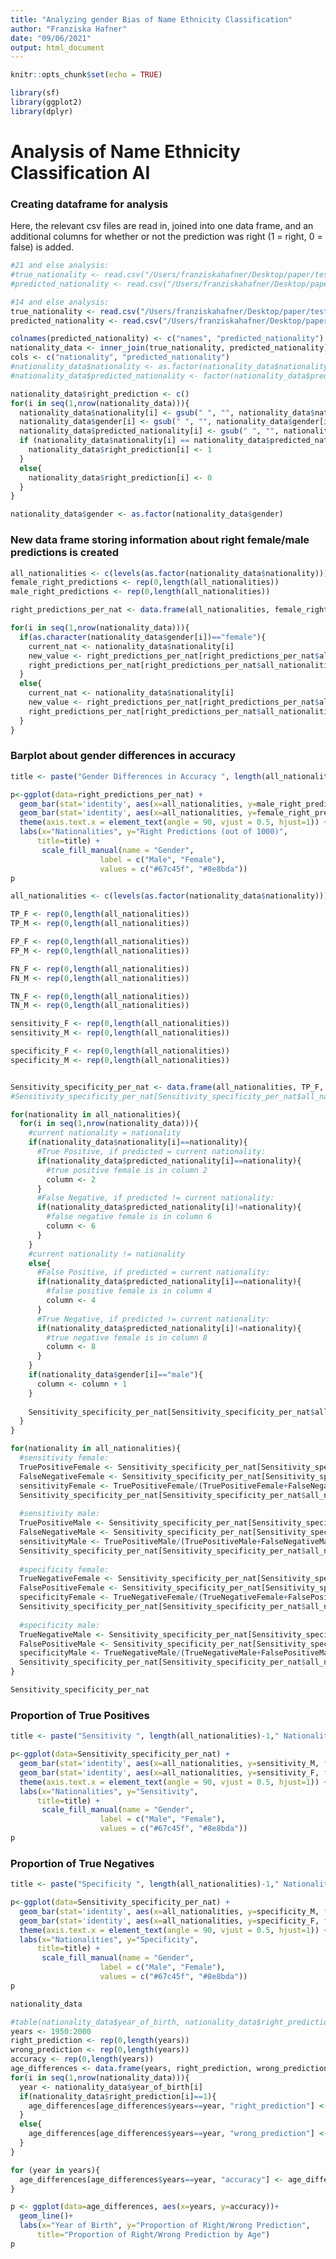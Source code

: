 ```yaml
---
title: "Analyzing gender Bias of Name Ethnicity Classification"
author: "Franziska Hafner"
date: "09/06/2021"
output: html_document
---
```


```r
knitr::opts_chunk$set(echo = TRUE)
```

```r
library(sf)
library(ggplot2)
library(dplyr)
```

# Analysis of Name Ethnicity Classification AI

### Creating dataframe for analysis
Here, the relevant csv files are read in, joined into one data frame, and an additional columns for whether or not the prediction was right (1 = right, 0 = false) is added.
```r
#21 and else analysis:
#true_nationality <- read.csv("/Users/franziskahafner/Desktop/paper/testing_AI/input/names_to_ethnicity_known_gender_21else.csv")
#predicted_nationality <- read.csv("/Users/franziskahafner/Desktop/paper/testing_AI/output/classified_known_gender_21else.csv")

#14 and else analysis:
true_nationality <- read.csv("/Users/franziskahafner/Desktop/paper/testing_AI/input/names_to_ethnicity_known_gender_and_age_14else.csv")
predicted_nationality <- read.csv("/Users/franziskahafner/Desktop/paper/testing_AI/output/classified_known_gender_and_age_14else.csv")

colnames(predicted_nationality) <- c("names", "predicted_nationality")
nationality_data <- inner_join(true_nationality, predicted_nationality)
cols <- c("nationality", "predicted_nationality")
#nationality_data$nationality <- as.factor(nationality_data$nationality)
#nationality_data$predicted_nationality <- factor(nationality_data$predicted_nationality, levels = levels(nationality_data$nationality))

nationality_data$right_prediction <- c()
for(i in seq(1,nrow(nationality_data))){
  nationality_data$nationality[i] <- gsub(" ", "", nationality_data$nationality[i])
  nationality_data$gender[i] <- gsub(" ", "", nationality_data$gender[i])
  nationality_data$predicted_nationality[i] <- gsub(" ", "", nationality_data$predicted_nationality[i])
  if (nationality_data$nationality[i] == nationality_data$predicted_nationality[i]){
    nationality_data$right_prediction[i] <- 1
  }
  else{
    nationality_data$right_prediction[i] <- 0
  }
}

nationality_data$gender <- as.factor(nationality_data$gender)
```

### New data frame storing information about right female/male predictions is created

```r
all_nationalities <- c(levels(as.factor(nationality_data$nationality)))
female_right_predictions <- rep(0,length(all_nationalities))
male_right_predictions <- rep(0,length(all_nationalities))

right_predictions_per_nat <- data.frame(all_nationalities, female_right_predictions, male_right_predictions)

for(i in seq(1,nrow(nationality_data))){
  if(as.character(nationality_data$gender[i])=="female"){
    current_nat <- nationality_data$nationality[i]
    new_value <- right_predictions_per_nat[right_predictions_per_nat$all_nationalities==current_nat, "female_right_predictions"] + nationality_data$right_prediction[i]
    right_predictions_per_nat[right_predictions_per_nat$all_nationalities==current_nat, "female_right_predictions"] <- new_value
  }
  else{
    current_nat <- nationality_data$nationality[i]
    new_value <- right_predictions_per_nat[right_predictions_per_nat$all_nationalities==current_nat, "male_right_predictions"] + nationality_data$right_prediction[i]
    right_predictions_per_nat[right_predictions_per_nat$all_nationalities==current_nat, "male_right_predictions"] <- new_value
  }
}
```
### Barplot about gender differences in accuracy

```r
title <- paste("Gender Differences in Accuracy ", length(all_nationalities)-1," Nationalities and Else")

p<-ggplot(data=right_predictions_per_nat) +
  geom_bar(stat='identity', aes(x=all_nationalities, y=male_right_predictions, fill = "#67c45f")) +
  geom_bar(stat='identity', aes(x=all_nationalities, y=female_right_predictions, fill = "#8e8bda"), width = 0.6) +
  theme(axis.text.x = element_text(angle = 90, vjust = 0.5, hjust=1)) +
  labs(x="Nationalities", y="Right Predictions (out of 1000)", 
      title=title) +
       scale_fill_manual(name = "Gender", 
                    label = c("Male", "Female"), 
                    values = c("#67c45f", "#8e8bda"))
p
```

```r
all_nationalities <- c(levels(as.factor(nationality_data$nationality)))

TP_F <- rep(0,length(all_nationalities))
TP_M <- rep(0,length(all_nationalities))

FP_F <- rep(0,length(all_nationalities))
FP_M <- rep(0,length(all_nationalities))

FN_F <- rep(0,length(all_nationalities))
FN_M <- rep(0,length(all_nationalities))

TN_F <- rep(0,length(all_nationalities))
TN_M <- rep(0,length(all_nationalities))

sensitivity_F <- rep(0,length(all_nationalities))
sensitivity_M <- rep(0,length(all_nationalities))

specificity_F <- rep(0,length(all_nationalities))
specificity_M <- rep(0,length(all_nationalities))


Sensitivity_specificity_per_nat <- data.frame(all_nationalities, TP_F, TP_M, FP_F, FP_M, FN_F, FN_M, TN_F, TN_M, sensitivity_F, sensitivity_M, specificity_F, specificity_M)
#Sensitivity_specificity_per_nat[Sensitivity_specificity_per_nat$all_nationalities=="british", 8] <- 10

for(nationality in all_nationalities){
  for(i in seq(1,nrow(nationality_data))){
    #current nationality = nationality
    if(nationality_data$nationality[i]==nationality){
      #True Positive, if predicted = current nationality:
      if(nationality_data$predicted_nationality[i]==nationality){
        #true positive female is in column 2
        column <- 2
      }
      #False Negative, if predicted != current nationality:
      if(nationality_data$predicted_nationality[i]!=nationality){
        #false negative female is in column 6
        column <- 6
      }
    }
    #current nationality != nationality
    else{
      #False Positive, if predicted = current nationality:
      if(nationality_data$predicted_nationality[i]==nationality){
        #false positive female is in column 4
        column <- 4
      }
      #True Negative, if predicted != current nationality:
      if(nationality_data$predicted_nationality[i]!=nationality){
        #true negative female is in column 8
        column <- 8
      }
    }
    if(nationality_data$gender[i]=="male"){
      column <- column + 1
    }
    
    Sensitivity_specificity_per_nat[Sensitivity_specificity_per_nat$all_nationalities==nationality, column] <- Sensitivity_specificity_per_nat[Sensitivity_specificity_per_nat$all_nationalities==nationality, column]+1
  }
}

for(nationality in all_nationalities){
  #sensitivity female:
  TruePositiveFemale <- Sensitivity_specificity_per_nat[Sensitivity_specificity_per_nat$all_nationalities==nationality, "TP_F"]
  FalseNegativeFemale <- Sensitivity_specificity_per_nat[Sensitivity_specificity_per_nat$all_nationalities==nationality, "FN_F"]
  sensitivityFemale <- TruePositiveFemale/(TruePositiveFemale+FalseNegativeFemale)
  Sensitivity_specificity_per_nat[Sensitivity_specificity_per_nat$all_nationalities==nationality, "sensitivity_F"] <- sensitivityFemale
  
  #sensitivity male:
  TruePositiveMale <- Sensitivity_specificity_per_nat[Sensitivity_specificity_per_nat$all_nationalities==nationality, "TP_M"]
  FalseNegativeMale <- Sensitivity_specificity_per_nat[Sensitivity_specificity_per_nat$all_nationalities==nationality, "FN_M"]
  sensitivityMale <- TruePositiveMale/(TruePositiveMale+FalseNegativeMale)
  Sensitivity_specificity_per_nat[Sensitivity_specificity_per_nat$all_nationalities==nationality, "sensitivity_M"] <- sensitivityMale
  
  #specificity female:
  TrueNegativeFemale <- Sensitivity_specificity_per_nat[Sensitivity_specificity_per_nat$all_nationalities==nationality, "TN_F"]
  FalsePositiveFemale <- Sensitivity_specificity_per_nat[Sensitivity_specificity_per_nat$all_nationalities==nationality, "FP_F"]
  specificityFemale <- TrueNegativeFemale/(TrueNegativeFemale+FalsePositiveFemale)
  Sensitivity_specificity_per_nat[Sensitivity_specificity_per_nat$all_nationalities==nationality, "specificity_F"] <- specificityFemale
  
  #specificity male:
  TrueNegativeMale <- Sensitivity_specificity_per_nat[Sensitivity_specificity_per_nat$all_nationalities==nationality, "TN_M"]
  FalsePositiveMale <- Sensitivity_specificity_per_nat[Sensitivity_specificity_per_nat$all_nationalities==nationality, "FP_M"]
  specificityMale <- TrueNegativeMale/(TrueNegativeMale+FalsePositiveMale)
  Sensitivity_specificity_per_nat[Sensitivity_specificity_per_nat$all_nationalities==nationality, "specificity_M"] <- specificityMale
}
```

```r
Sensitivity_specificity_per_nat
```
### Proportion of True Positives

```r
title <- paste("Sensitivity ", length(all_nationalities)-1," Nationalities and Else")

p<-ggplot(data=Sensitivity_specificity_per_nat) +
  geom_bar(stat='identity', aes(x=all_nationalities, y=sensitivity_M, fill = "#67c45f")) +
  geom_bar(stat='identity', aes(x=all_nationalities, y=sensitivity_F, fill = "#8e8bda"), width = 0.6) +
  theme(axis.text.x = element_text(angle = 90, vjust = 0.5, hjust=1)) +
  labs(x="Nationalities", y="Sensitivity", 
      title=title) +
       scale_fill_manual(name = "Gender", 
                    label = c("Male", "Female"), 
                    values = c("#67c45f", "#8e8bda"))
p
```
### Proportion of True Negatives

```r
title <- paste("Specificity ", length(all_nationalities)-1," Nationalities and Else")

p<-ggplot(data=Sensitivity_specificity_per_nat) +
  geom_bar(stat='identity', aes(x=all_nationalities, y=specificity_M, fill = "#67c45f")) +
  geom_bar(stat='identity', aes(x=all_nationalities, y=specificity_F, fill = "#8e8bda"), width = 0.6) +
  theme(axis.text.x = element_text(angle = 90, vjust = 0.5, hjust=1)) +
  labs(x="Nationalities", y="Specificity", 
      title=title) +
       scale_fill_manual(name = "Gender", 
                    label = c("Male", "Female"), 
                    values = c("#67c45f", "#8e8bda"))
p
```

```r
nationality_data
```
```r
#table(nationality_data$year_of_birth, nationality_data$right_prediction)
years <- 1950:2000
right_prediction <- rep(0,length(years))
wrong_prediction <- rep(0,length(years))
accuracy <- rep(0,length(years))
age_differences <- data.frame(years, right_prediction, wrong_prediction, accuracy)
for(i in seq(1,nrow(nationality_data))){
  year <- nationality_data$year_of_birth[i]
  if(nationality_data$right_prediction[i]==1){
    age_differences[age_differences$years==year, "right_prediction"] <- age_differences[age_differences$years==year, "right_prediction"] + 1
  }
  else{
    age_differences[age_differences$years==year, "wrong_prediction"] <- age_differences[age_differences$years==year, "wrong_prediction"] + 1
  }
}

for (year in years){
  age_differences[age_differences$years==year, "accuracy"] <- age_differences[age_differences$years==year, "right_prediction"]/age_differences[age_differences$years==year, "wrong_prediction"]
}

```

```r
p <- ggplot(data=age_differences, aes(x=years, y=accuracy))+
  geom_line()+
  labs(x="Year of Birth", y="Proportion of Right/Wrong Prediction", 
      title="Proportion of Right/Wrong Prediction by Age")
p
  
```





